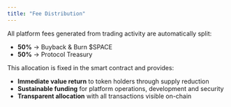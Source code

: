 ```yaml
---
title: "Fee Distribution"
---
```


All platform fees generated from trading activity are automatically split:
- **50%** → Buyback & Burn $SPACE
- **50%** → Protocol Treasury

This allocation is fixed in the smart contract and provides:
- **Immediate value return** to token holders through supply reduction
- **Sustainable funding** for platform operations, development and security
- **Transparent allocation** with all transactions visible on-chain